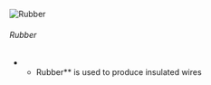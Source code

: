 ![Rubber](/mods/techreborn/rubber.png)

###### Rubber

-   -   Rubber** is used to produce insulated wires
